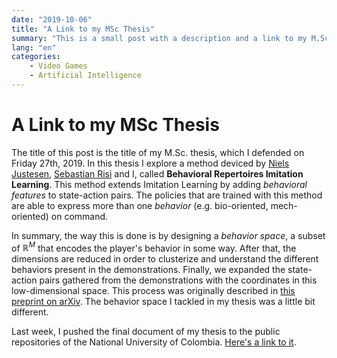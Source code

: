 ```yaml
---
date: "2019-10-06"
title: "A Link to my MSc Thesis"
summary: "This is a small post with a description and a link to my M.Sc. Thesis."
lang: "en"
categories:
    - Video Games
    - Artificial Intelligence
---
```


# A Link to my MSc Thesis

The title of this post is the title of my M.Sc. thesis, which I defended on Friday 27th, 2019. In this thesis I explore a method deviced by [Niels Justesen](https://njustesen.com/), [Sebastian Risi](http://sebastianrisi.com/) and I, called **Behavioral Repertoires Imitation Learning**. This method extends Imitation Learning by adding *behavioral features* to state-action pairs. The policies that are trained with this method are able to express more than one *behavior* (e.g. bio-oriented, mech-oriented) on command.

In summary, the way this is done is by designing a *behavior space*, a subset of $\mathbb{R}^M$ that encodes the player's behavior in some way. After that, the dimensions are reduced in order to clusterize and understand the different behaviors present in the demonstrations. Finally, we expanded the state-action pairs gathered from the demonstrations with the coordinates in this low-dimensional space. This process was originally described in [this preprint on arXiv](https://arxiv.org/abs/1907.03046). The behavior space I tackled in my thesis was a little bit different.

Last week, I pushed the final document of my thesis to the public repositories of the National University of Colombia. [Here's a link to it](http://bdigital.unal.edu.co/74472/).